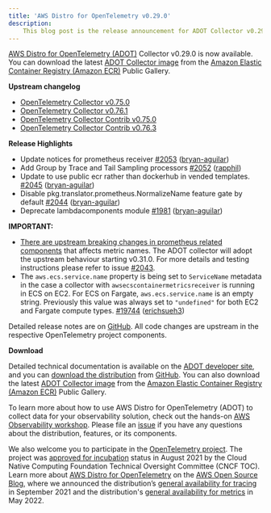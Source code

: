 ```yaml
---
title: 'AWS Distro for OpenTelemetry v0.29.0'
description:
    This blog post is the release announcement for ADOT Collector v0.29.0
---
```



<SectionSeparator />

[AWS Distro for OpenTelemetry (ADOT)](https://aws-otel.github.io/) Collector v0.29.0 is now available.
You can download the latest [ADOT Collector image](https://gallery.ecr.aws/aws-observability/aws-otel-collector) from the
[Amazon Elastic Container Registry (Amazon ECR)](https://aws.amazon.com/ecr/) Public Gallery.

<SectionSeparator />

**Upstream changelog**

* [OpenTelemetry Collector v0.75.0](https://github.com/open-telemetry/opentelemetry-collector/releases/tag/v0.75.0)
* [OpenTelemetry Collector v0.76.1](https://github.com/open-telemetry/opentelemetry-collector/releases/tag/v0.76.1)
* [OpenTelemetry Collector Contrib v0.75.0](https://github.com/open-telemetry/opentelemetry-collector-contrib/releases/tag/v0.75.0)
* [OpenTelemetry Collector Contrib v0.76.3](https://github.com/open-telemetry/opentelemetry-collector-contrib/releases/tag/v0.76.3)

**Release Highlights**

* Update notices for prometheus receiver [\#2053](https://github.com/aws-observability/aws-otel-collector/pull/2053) ([bryan-aguilar](https://github.com/bryan-aguilar))
* Add Group by Trace and Tail Sampling processors [\#2052](https://github.com/aws-observability/aws-otel-collector/pull/2052) ([rapphil](https://github.com/rapphil))
* Update to use public ecr rather than dockerhub in vended templates. [\#2045](https://github.com/aws-observability/aws-otel-collector/pull/2045) ([bryan-aguilar](https://github.com/bryan-aguilar))
* Disable pkg.translator.prometheus.NormalizeName feature gate by default [\#2044](https://github.com/aws-observability/aws-otel-collector/pull/2044) ([bryan-aguilar](https://github.com/bryan-aguilar))
* Deprecate lambdacomponents module [\#1981](https://github.com/aws-observability/aws-otel-collector/pull/1981) ([bryan-aguilar](https://github.com/bryan-aguilar))

**IMPORTANT:**

* [There are upstream breaking changes in prometheus related components](https://github.com/open-telemetry/opentelemetry-collector-contrib/releases/tag/v0.76.3) that affects metric names. The ADOT collector will adopt the upstream behaviour starting v0.31.0. For more details and testing instructions please refer to issue [#2043](https://github.com/aws-observability/aws-otel-collector/issues/2043).
* The `aws.ecs.service.name` property is being set to `ServiceName` metadata in the case a collector with `awsecscontainermetricsreceiver` is running in ECS on EC2. For ECS on Fargate, `aws.ecs.service.name` is an empty string. Previously this value was always set to `"undefined"` for both EC2 and Fargate compute types.  [\#19744](https://github.com/open-telemetry/opentelemetry-collector-contrib/pull/19744) ([erichsueh3](https://github.com/erichsueh3))


Detailed release notes are on [GitHub](https://github.com/aws-observability/aws-otel-collector/releases).
All code changes are upstream in the respective OpenTelemetry project components.

**Download**

Detailed technical documentation is available on the [ADOT developer site](https://aws-otel.github.io/),
and you can [download the distribution](https://aws-otel.github.io/download) from
[GitHub](https://github.com/aws-observability/aws-otel-collector/releases/tag/v0.29.0).
You can also download the latest [ADOT Collector image](https://gallery.ecr.aws/aws-observability/aws-otel-collector)
from the [Amazon Elastic Container Registry (Amazon ECR)](https://aws.amazon.com/ecr/) Public Gallery.

To learn more about how to use AWS Distro for OpenTelemetry (ADOT) to collect data for your observability solution,
check out the hands-on [AWS Observability workshop](https://observability.workshop.aws/en/adot.html).
Please file an [issue](https://github.com/aws-observability/aws-otel-community/issues) if you have any
questions about the distribution, features, or its components.

We also welcome you to participate in the [OpenTelemetry project](https://github.com/open-telemetry).
The project was [approved for incubation](https://www.cncf.io/blog/2021/08/26/opentelemetry-becomes-a-cncf-incubating-project/) status
in August 2021 by the Cloud Native Computing Foundation Technical Oversight Committee (CNCF TOC). Learn more about
[AWS Distro for OpenTelemetry](https://aws.amazon.com/blogs/opensource/category/management-tools/aws-distro-for-opentelemetry/) on the
[AWS Open Source Blog](https://aws.amazon.com/blogs/opensource/category/management-tools/aws-distro-for-opentelemetry/), where we announced
the distribution’s [general availability for tracing](https://aws.amazon.com/blogs/opensource/aws-distro-for-opentelemetry-is-now-ga-for-tracing/) in September 2021
and the distribution's [general availability for metrics](https://aws.amazon.com/blogs/opensource/aws-distro-for-opentelemetry-is-now-generally-available-for-metrics/) in May 2022.
